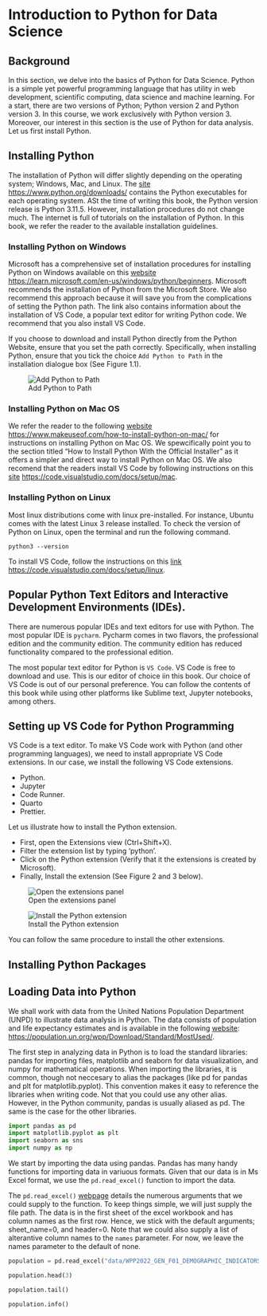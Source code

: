 # **Introduction to Python for Data Science**

## Background

In this section, we delve into the basics of Python for Data Science. Python is a simple yet powerful programming language that has utility in web development, scientific computing, data science and machine learning. For a start, there are two versions of Python; Python version 2 and Python version 3. In this course, we work exclusively with Python version 3. Moreover, our interest in this section is the use of Python for data analysis. Let us first install Python.

## Installing Python

The installation of Python will differ slightly depending on the operating system; Windows, Mac, and Linux. The [site](https://www.python.org/downloads/) <https://www.python.org/downloads/> contains the Python executables for each operating system. ASt the time of writing this book, the Python version release is Python 3.11.5. However, installation procedures do not change much. The internet is full of tutorials on the installation of Python. In this book, we refer the reader to the available installation guidelines. 

### Installing Python on Windows

Microsoft has a comprehensive set of installation procedures for installing Python on Windows available on this [website](https://learn.microsoft.com/en-us/windows/python/beginners) <https://learn.microsoft.com/en-us/windows/python/beginners>. Microsoft recommends the installation of Python from the Microsoft Store. We also recommend this approach because it will save you from the complications of setting the Python path. The link also contains information about the installation of VS Code, a popular text editor for writing Python code. We recommend that you also install VS Code.

If you choose to download and install Python directly from the Python Website, ensure that you set the path correctly. Specifically, when installing Python, ensure that you tick the choice `Add Python to Path` in the installation dialogue box (See Figure 1.1). 

![Add Python to Path](images/path.jpeg)


### Installing Python on Mac OS

We refer the reader to the following [website](https://www.makeuseof.com/how-to-install-python-on-mac/) <https://www.makeuseof.com/how-to-install-python-on-mac/> for instructions on installing Python on Mac OS. We spewcifically point you to the section titled "How to Install Python With the Official Installer" as it offers a simpler and direct way to install Python on Mac OS. We also recomend that the readers install VS Code by following instructions on this [site](https://code.visualstudio.com/docs/setup/mac) <https://code.visualstudio.com/docs/setup/mac>. 

### Installing Python on Linux

Most linux distributions come with linux pre-installed. For instance, Ubuntu comes with the latest Linux 3 release installed. To check the version of Python on Linux, open the terminal and run the following command. 

```
python3 --version
```

To install VS Code, follow the instructions on this [link](https://code.visualstudio.com/docs/setup/linux) <https://code.visualstudio.com/docs/setup/linux>. 

## Popular Python Text Editors and Interactive Development Environments (IDEs).

There are numerous popular IDEs and text editors for use with Python. The most popular IDE is `pycharm`. Pycharm comes in two flavors, the professional edition and the community edition. The community edition has reduced functionality compared to the professional edition. 

The most popular text editor for Python is `VS Code`. VS Code is free to download and use. This is our editor of choice iin this book. Our choice of VS Code is out of our personal preference. You can follow the contents of this book while using other platforms like Sublime text, Jupyter notebooks, among others. 

## Setting up VS Code for Python Programming

VS Code is a text editor. To make VS Code work with Python (and other programming languages), we need to install appropriate VS Code extensions. In our case, we install the following VS Code extensions.

- Python.
- Jupyter
- Code Runner.
- Quarto
- Prettier.

Let us illustrate how to install the Python extension. 

- First, open the Extensions view (Ctrl+Shift+X).
- Filter the extension list by typing 'python'.
- Click on the Python extension (Verify that it the extensions is created by Microsoft).
- Finally, Install the extension  (See Figure 2 and 3 below).

![Open the extensions panel](images/vs_ext.jpeg)


![Install the Python extension](images/vs_ext_install.jpeg)

You can follow the same procedure to install the other extensions. 

## Installing Python Packages


## Loading Data into Python

We shall work with data from the United Nations Population Department (UNPD) to illustrate data analysis in Python. The data consists of population and life expectancy estimates and is available in the following [website](https://population.un.org/wpp/Download/Standard/MostUsed/): <https://population.un.org/wpp/Download/Standard/MostUsed/>.

The first step in analyzing data in Python is to load the standard libraries: pandas for importing files, matplotlib and seaborn for data visualization, and numpy for mathematical operations. When importing the libraries, it is common, though not neccesary to alias the packages (like pd for pandas and plt for matplotlib.pyplot). This convention makes it easy to reference the libraries when writing code. Not that you could use any other alias. However, in the Python community, pandas is usually aliased as pd. The same is the case for the other libraries. 

```python
import pandas as pd
import matplotlib.pyplot as plt
import seaborn as sns
import numpy as np
```

We start by importing the data using pandas. Pandas has many handy functions for importing data in variuous formats. Given that our data is in Ms Excel format, we use the `pd.read_excel()` function to import the data.

The `pd.read_excel()` [webpage](https://pandas.pydata.org/docs/reference/api/pandas.read_excel.html) details the numerous arguments that we could supply to the function. To keep things simple, we will just supply the file path. The data is in the first sheet of the excel workbook and has column names as the first row. Hence, we stick with the default arguments; sheet_name=0, and header=0. Note that we could also supply a list of alterantive column names to the `names` parameter. For now, we leave the names parameter to the default of none. 


```python
population = pd.read_excel("data/WPP2022_GEN_F01_DEMOGRAPHIC_INDICATORS_COMPACT_REV1.xlsx")
```


```python
population.head(3)
```


```python
population.tail()
```

```python
population.info()
```












